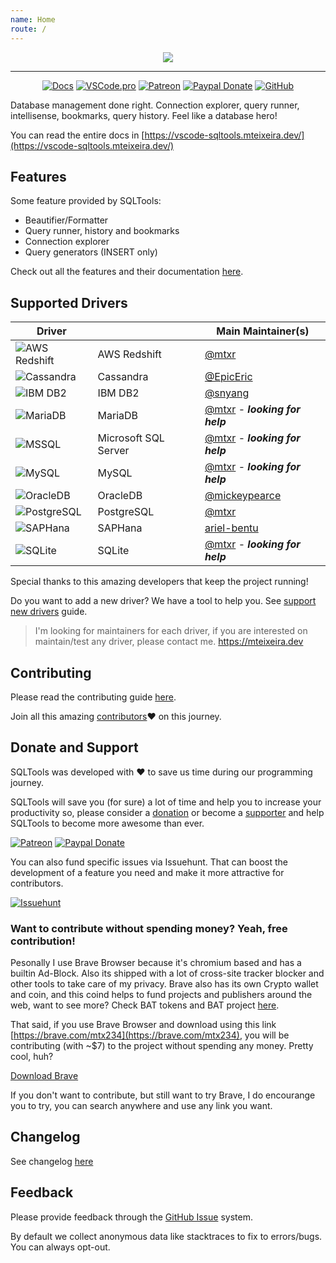 ```yaml
---
name: Home
route: /
---
```


<center>
<p align="center">
  <img src="https://raw.githubusercontent.com/mtxr/vscode-sqltools/master/static/header-hero.svg?sanitize=true" />
</p>
</center>

<hr />
<p align="center">
  <center>

[![Docs](https://img.shields.io/badge/docs-here-blueviolet?style=for-the-badge)](https://vscode-sqltools.mteixeira.dev)
[![VSCode.pro](https://img.shields.io/badge/Supported%20by-VSCode%20Power%20User%20Course%20%E2%86%92-gray.svg?colorA=655BE1&colorB=4F44D6&style=for-the-badge)](https://a.paddle.com/v2/click/16413/111711?link=1227)
[![Patreon](https://img.shields.io/badge/patreon-support-blue.svg?style=for-the-badge)](https://www.patreon.com/mteixeira)
[![Paypal Donate](https://img.shields.io/badge/paypal-donate-blue.svg?style=for-the-badge)](https://www.paypal.com/cgi-bin/webscr?cmd=_s-xclick&hosted_button_id=RSMB6DGK238V8)
[![GitHub](https://img.shields.io/github/license/mtxr/vscode-sqltools?style=for-the-badge)](https://github.com/mtxr/vscode-sqltools/blob/master/LICENSE.md)

  </center>
</p>
Database management done right. Connection explorer, query runner, intellisense, bookmarks, query history. Feel like a database hero!

You can read the entire docs in [https://vscode-sqltools.mteixeira.dev/](https://vscode-sqltools.mteixeira.dev/)

<div id="carbon-ad"></div>

## Features

Some feature provided by SQLTools:

* Beautifier/Formatter
* Query runner, history and bookmarks
* Connection explorer
* Query generators (INSERT only)

Check out all the features and their documentation [here](http://vscode-sqltools.mteixeira.dev/features).

## Supported Drivers

|Driver||Main Maintainer(s)|
|-|-|-|
|![AWS Redshift](https://raw.githubusercontent.com/mtxr/vscode-sqltools/master/packages/drivers/icons/awsredshift/default.png)|AWS Redshift|[@mtxr](https://github.com/mtxr)|
|![Cassandra](https://raw.githubusercontent.com/mtxr/vscode-sqltools/master/packages/drivers/icons/cassandra/default.png)|Cassandra|[@EpicEric](https://github.com/EpicEric)|
|![IBM DB2](https://raw.githubusercontent.com/mtxr/vscode-sqltools/master/packages/drivers/icons/db2/default.png)|IBM DB2|[@snyang](https://github.com/snyang)|
|![MariaDB](https://raw.githubusercontent.com/mtxr/vscode-sqltools/master/packages/drivers/icons/mariadb/default.png)|MariaDB|[@mtxr](https://github.com/mtxr) - ***looking for help***|
|![MSSQL](https://raw.githubusercontent.com/mtxr/vscode-sqltools/master/packages/drivers/icons/mssql/default.png)|Microsoft SQL Server|[@mtxr](https://github.com/mtxr) - ***looking for help***|
|![MySQL](https://raw.githubusercontent.com/mtxr/vscode-sqltools/master/packages/drivers/icons/mysql/default.png)|MySQL|[@mtxr](https://github.com/mtxr) - ***looking for help***|
|![OracleDB](https://raw.githubusercontent.com/mtxr/vscode-sqltools/master/packages/drivers/icons/oracledb/default.png)|OracleDB|[@mickeypearce](https://github.com/mickeypearce)|
|![PostgreSQL](https://raw.githubusercontent.com/mtxr/vscode-sqltools/master/packages/drivers/icons/postgresql/default.png)|PostgreSQL|[@mtxr](https://github.com/mtxr)|
|![SAPHana](https://raw.githubusercontent.com/mtxr/vscode-sqltools/master/packages/drivers/icons/saphana/default.png)|SAPHana|[ariel-bentu](https://github.com/ariel-bentu)|
|![SQLite](https://raw.githubusercontent.com/mtxr/vscode-sqltools/master/packages/drivers/icons/sqlite/default.png)|SQLite|[@mtxr](https://github.com/mtxr) - ***looking for help***|


Special thanks to this amazing developers that keep the project running!

Do you want to add a new driver? We have a tool to help you. See [support new drivers](https://vscode-sqltools.mteixeira.dev/contributing/support-new-drivers) guide.


> I'm looking for maintainers for each driver, if you are interested on maintain/test any driver, please contact me. https://mteixeira.dev

## Contributing

Please read the contributing guide [here](https://vscode-sqltools.mteixeira.dev/contributing).

Join all this amazing [contributors](https://github.com/mtxr/vscode-sqltools/graphs/contributors)❤️ on this journey.


## Donate and Support

SQLTools was developed with ♥ to save us time during our programming journey.

SQLTools will save you (for sure) a lot of time and help you to increase your productivity so, please consider a [donation](https://www.paypal.com/cgi-bin/webscr?cmd=_s-xclick&hosted_button_id=RSMB6DGK238V8) or become a [supporter](https://www.patreon.com/mteixeira) and help SQLTools to become more awesome than ever.

[![Patreon](https://img.shields.io/badge/patreon-support-blue.svg?style=for-the-badge&logo=patreon)](https://www.patreon.com/mteixeira)
[![Paypal Donate](https://img.shields.io/badge/paypal-donate-blue.svg?style=for-the-badge&logo=paypal)](https://www.paypal.com/cgi-bin/webscr?cmd=_s-xclick&hosted_button_id=RSMB6DGK238V8)

You can also fund specific issues via Issuehunt. That can boost the development of a feature you need and make it more attractive for contributors.

[![Issuehunt](https://github.com/BoostIO/issuehunt-materials/raw/master/v1/issuehunt-button-v1.svg?sanitize=true)](https://issuehunt.io/r/mtxr/vscode-sqltools)

### Want to contribute without spending money? Yeah, free contribution!

Pesonally I use Brave Browser because it's chromium based and has a builtin Ad-Block. Also its shipped with a lot of cross-site tracker blocker and other tools to take care of my privacy.
Brave also has its own Crypto wallet and coin, and this coind helps to fund projects and publishers around the web, want to see more? Check BAT tokens and BAT project [here](https://brave.com/mtx234).

That said, if you use Brave Browser and download using this link [https://brave.com/mtx234](https://brave.com/mtx234), you will be contributing (with ~$7) to the project without spending any money. Pretty cool, huh?

[Download Brave](https://brave.com/mtx234)

If you don't want to contribute, but still want to try Brave, I do encourange you to try, you can search anywhere and use any link you want.


## Changelog

See changelog [here](https://vscode-sqltools.mteixeira.dev/changelog)

## Feedback

Please provide feedback through the [GitHub Issue](https://github.com/mtxr/vscode-sqltools/issues) system.

By default we collect anonymous data like stacktraces to fix to errors/bugs. You can always opt-out.
